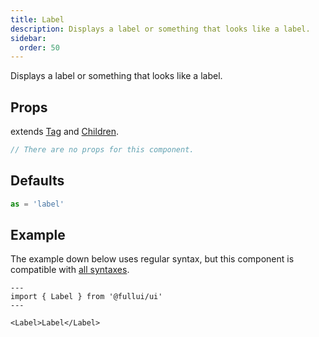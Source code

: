 ```yaml
---
title: Label
description: Displays a label or something that looks like a label.
sidebar: 
  order: 50
---
```


Displays a label or something that looks like a label.

## Props
extends [Tag](/components/tag) and [Children](/components/children).
```ts
// There are no props for this component.
```

## Defaults
```ts
as = 'label'
```

## Example

The example down below uses regular syntax, but this component is compatible with [all syntaxes](/guides/components#syntax).

```astro live
---
import { Label } from '@fullui/ui'
---

<Label>Label</Label>
```